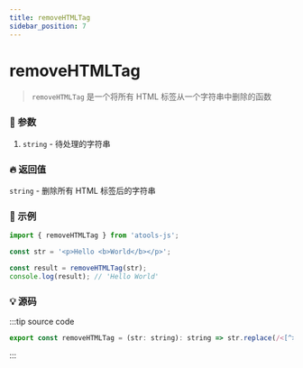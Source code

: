 ```yaml
---
title: removeHTMLTag
sidebar_position: 7
---
```


# removeHTMLTag

> `removeHTMLTag` 是一个将所有 HTML 标签从一个字符串中删除的函数

### :bento: 参数

1. `string` - 待处理的字符串

### :fire: 返回值

`string` - 删除所有 HTML 标签后的字符串

### :rocket: 示例

```jsx
import { removeHTMLTag } from 'atools-js';

const str = '<p>Hello <b>World</b></p>';

const result = removeHTMLTag(str);
console.log(result); // 'Hello World'
```

### :bulb: 源码

:::tip source code

```js title="/atools/_basic/removeHTMLTag.ts"
export const removeHTMLTag = (str: string): string => str.replace(/<[^>]+>/g, '');
```

:::
